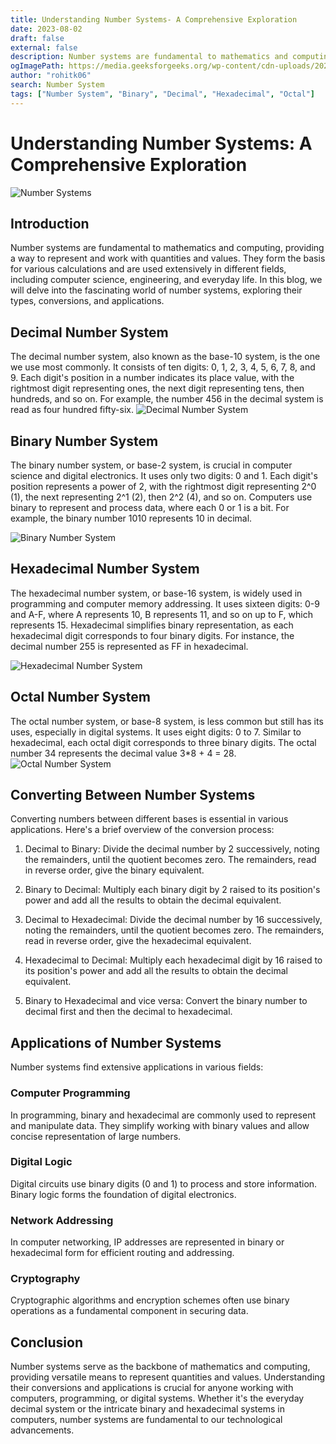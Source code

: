 ```yaml
---
title: Understanding Number Systems- A Comprehensive Exploration
date: 2023-08-02
draft: false
external: false
description: Number systems are fundamental to mathematics and computing, providing a way to represent and work with quantities and values. They form the basis for various calculations and are used extensively in different fields, including computer science, engineering, and everyday life. In this blog, we will delve into the fascinating world of number systems, exploring their types, conversions, and applications.
ogImagePath: https://media.geeksforgeeks.org/wp-content/cdn-uploads/20200918224434/Number-System.png
author: "rohitk06"
search: Number System
tags: ["Number System", "Binary", "Decimal", "Hexadecimal", "Octal"]
---
```


# Understanding Number Systems: A Comprehensive Exploration

![Number Systems](https://media.geeksforgeeks.org/wp-content/cdn-uploads/20200918224434/Number-System.png)

## Introduction

Number systems are fundamental to mathematics and computing, providing a way to represent and work with quantities and values. They form the basis for various calculations and are used extensively in different fields, including computer science, engineering, and everyday life. In this blog, we will delve into the fascinating world of number systems, exploring their types, conversions, and applications.

## Decimal Number System

The decimal number system, also known as the base-10 system, is the one we use most commonly. It consists of ten digits: 0, 1, 2, 3, 4, 5, 6, 7, 8, and 9. Each digit's position in a number indicates its place value, with the rightmost digit representing ones, the next digit representing tens, then hundreds, and so on. For example, the number 456 in the decimal system is read as four hundred fifty-six.
![Decimal Number System](https://upload.wikimedia.org/wikipedia/commons/4/4c/Decimal_digit.png)
## Binary Number System

The binary number system, or base-2 system, is crucial in computer science and digital electronics. It uses only two digits: 0 and 1. Each digit's position represents a power of 2, with the rightmost digit representing 2^0 (1), the next representing 2^1 (2), then 2^2 (4), and so on. Computers use binary to represent and process data, where each 0 or 1 is a bit. For example, the binary number 1010 represents 10 in decimal.

![Binary Number System](https://www.math-only-math.com/images/examples-on-binary-numbers.jpg)

## Hexadecimal Number System

The hexadecimal number system, or base-16 system, is widely used in programming and computer memory addressing. It uses sixteen digits: 0-9 and A-F, where A represents 10, B represents 11, and so on up to F, which represents 15. Hexadecimal simplifies binary representation, as each hexadecimal digit corresponds to four binary digits. For instance, the decimal number 255 is represented as FF in hexadecimal.

![Hexadecimal Number System](https://mathematicalmysteries.files.wordpress.com/2022/08/hexadecimal-number-system.jpg?w=800)
## Octal Number System

The octal number system, or base-8 system, is less common but still has its uses, especially in digital systems. It uses eight digits: 0 to 7. Similar to hexadecimal, each octal digit corresponds to three binary digits. The octal number 34 represents the decimal value 3*8 + 4 = 28.
![Octal Number System](https://www.vedantu.com/seo/content-images/7743621c-3bc1-4c48-a48a-f4e7aaeffe90.png)
## Converting Between Number Systems

Converting numbers between different bases is essential in various applications. Here's a brief overview of the conversion process:

1. Decimal to Binary: Divide the decimal number by 2 successively, noting the remainders, until the quotient becomes zero. The remainders, read in reverse order, give the binary equivalent.

2. Binary to Decimal: Multiply each binary digit by 2 raised to its position's power and add all the results to obtain the decimal equivalent.

3. Decimal to Hexadecimal: Divide the decimal number by 16 successively, noting the remainders, until the quotient becomes zero. The remainders, read in reverse order, give the hexadecimal equivalent.

4. Hexadecimal to Decimal: Multiply each hexadecimal digit by 16 raised to its position's power and add all the results to obtain the decimal equivalent.

5. Binary to Hexadecimal and vice versa: Convert the binary number to decimal first and then the decimal to hexadecimal.


## Applications of Number Systems

Number systems find extensive applications in various fields:

### Computer Programming

In programming, binary and hexadecimal are commonly used to represent and manipulate data. They simplify working with binary values and allow concise representation of large numbers.

### Digital Logic

Digital circuits use binary digits (0 and 1) to process and store information. Binary logic forms the foundation of digital electronics.

### Network Addressing

In computer networking, IP addresses are represented in binary or hexadecimal form for efficient routing and addressing.

### Cryptography

Cryptographic algorithms and encryption schemes often use binary operations as a fundamental component in securing data.

## Conclusion

Number systems serve as the backbone of mathematics and computing, providing versatile means to represent quantities and values. Understanding their conversions and applications is crucial for anyone working with computers, programming, or digital systems. Whether it's the everyday decimal system or the intricate binary and hexadecimal systems in computers, number systems are fundamental to our technological advancements.

